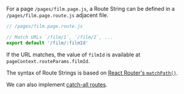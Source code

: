 For a page `/pages/film.page.js`, a Route String can be defined in a `/pages/film.page.route.js` adjacent file.

```js
// /pages/film.page.route.js

// Match URLs `/film/1`, `/film/2`, ...
export default '/film/:filmId'
```

If the URL matches, the value of `filmId` is available at `pageContext.routeParams.filmId`.

The syntax of Route Strings is based on [React Router's `matchPath()`](https://reactrouter.com/web/api/matchPath).

We can also implement [catch-all routes](/catch-all).
